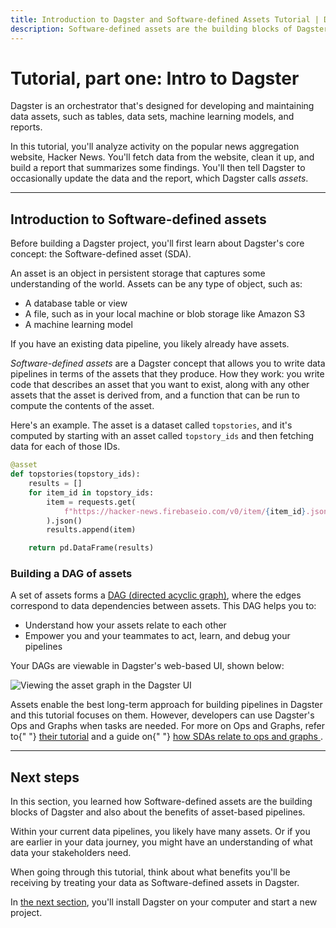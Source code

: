 ```yaml
---
title: Introduction to Dagster and Software-defined Assets Tutorial | Dagster Docs
description: Software-defined assets are the building blocks of Dagster
---
```


# Tutorial, part one: Intro to Dagster

Dagster is an orchestrator that's designed for developing and maintaining data assets, such as tables, data sets, machine learning models, and reports.

In this tutorial, you'll analyze activity on the popular news aggregation website, Hacker News. You'll fetch data from the website, clean it up, and build a report that summarizes some findings. You'll then tell Dagster to occasionally update the data and the report, which Dagster calls _assets_.

---

## Introduction to Software-defined assets

Before building a Dagster project, you'll first learn about Dagster's core concept: the Software-defined asset (SDA).

An asset is an object in persistent storage that captures some understanding of the world. Assets can be any type of object, such as:

- A database table or view
- A file, such as in your local machine or blob storage like Amazon S3
- A machine learning model

If you have an existing data pipeline, you likely already have assets.

_Software-defined assets_ are a Dagster concept that allows you to write data pipelines in terms of the assets that they produce. How they work: you write code that describes an asset that you want to exist, along with any other assets that the asset is derived from, and a function that can be run to compute the contents of the asset.

Here's an example. The asset is a dataset called `topstories`, and it's computed by starting with an asset called `topstory_ids` and then fetching data for each of those IDs.


```python
@asset
def topstories(topstory_ids):
    results = []
    for item_id in topstory_ids:
        item = requests.get(
            f"https://hacker-news.firebaseio.com/v0/item/{item_id}.json"
        ).json()
        results.append(item)

    return pd.DataFrame(results)
```

### Building a DAG of assets

A set of assets forms a [DAG (directed acyclic graph)](https://en.wikipedia.org/wiki/Directed_acyclic_graph), where the edges correspond to data dependencies between assets. This DAG helps you to:

- Understand how your assets relate to each other
- Empower you and your teammates to act, learn, and debug your pipelines

Your DAGs are viewable in Dagster's web-based UI, shown below:

<Image
alt="Viewing the asset graph in the Dagster UI"
src="/images/tutorial/asset-graph.png"
width={302}
height={405}
/>

<Note>
  Assets enable the best long-term approach for building pipelines in Dagster
  and this tutorial focuses on them. However, developers can use Dagster's Ops
  and Graphs when tasks are needed. For more on Ops and Graphs, refer to{" "}
  <a href="/guides/dagster/intro-to-ops-jobs">their tutorial</a> and a guide on{" "}
  <a href="/guides/dagster/how-assets-relate-to-ops-and-graphs">
    how SDAs relate to ops and graphs
  </a>
  .
</Note>

---

## Next steps

In this section, you learned how Software-defined assets are the building blocks of Dagster and also about the benefits of asset-based pipelines.

Within your current data pipelines, you likely have many assets. Or if you are earlier in your data journey, you might have an understanding of what data your stakeholders need.

When going through this tutorial, think about what benefits you'll be receiving by treating your data as Software-defined assets in Dagster.

In [the next section](/tutorial/setup), you'll install Dagster on your computer and start a new project.
